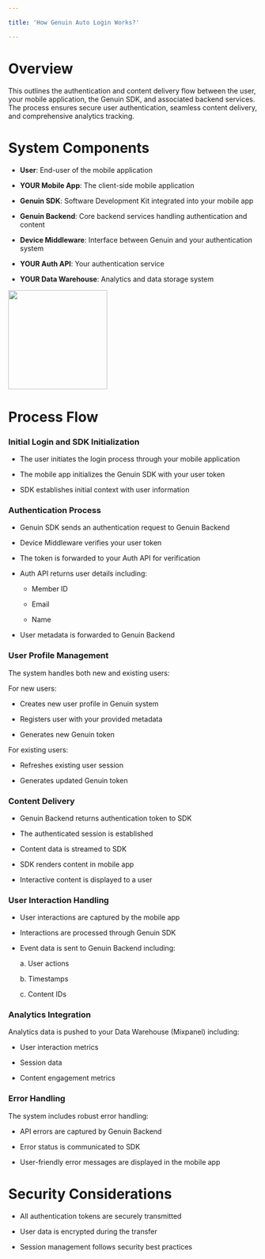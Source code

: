 ```yaml
---

title: 'How Genuin Auto Login Works?'

---
```


# Overview

This outlines the authentication and content delivery flow between the user, your mobile application, the Genuin SDK, and associated backend services. The process ensures secure user authentication, seamless content delivery, and comprehensive analytics tracking.

# System Components

-   **User**: End-user of the mobile application
    
-   **YOUR Mobile App**: The client-side mobile application
    
-   **Genuin SDK**: Software Development Kit integrated into your mobile app
    
-   **Genuin Backend**: Core backend services handling authentication and content
    
-   **Device Middleware**: Interface between Genuin and your authentication system
    
-   **YOUR Auth API**: Your authentication service
    
-   **YOUR Data Warehouse**: Analytics and data storage system
    

  
<img height="200" src="/visual-aids/How auto login works.png" />


# Process Flow

### Initial Login and SDK Initialization

-   The user initiates the login process through your mobile application
    
-   The mobile app initializes the Genuin SDK with your user token
    
-   SDK establishes initial context with user information
    

  

### Authentication Process

-   Genuin SDK sends an authentication request to Genuin Backend
    
-   Device Middleware verifies your user token
    
-   The token is forwarded to your Auth API for verification
    
-   Auth API returns user details including:
    

      -   Member ID
    
      -   Email
    
      -   Name
    

-   User metadata is forwarded to Genuin Backend
    

  

### User Profile Management

The system handles both new and existing users:

For new users:

-   Creates new user profile in Genuin system
    
-   Registers user with your provided metadata
    
-   Generates new Genuin token
    

  

For existing users:

-   Refreshes existing user session
    
-   Generates updated Genuin token
    

  
  

### Content Delivery

-   Genuin Backend returns authentication token to SDK
    
-   The authenticated session is established
    
-   Content data is streamed to SDK
    
-   SDK renders content in mobile app
    
-   Interactive content is displayed to a user
    

### User Interaction Handling

-   User interactions are captured by the mobile app
    
-   Interactions are processed through Genuin SDK
    
-   Event data is sent to Genuin Backend including:
    

      a.  User actions
    
      b.  Timestamps
    
      c.  Content IDs
    

### Analytics Integration

Analytics data is pushed to your Data Warehouse (Mixpanel) including:

-   User interaction metrics
    
-   Session data
    
-   Content engagement metrics
    

  

### Error Handling

The system includes robust error handling:

-   API errors are captured by Genuin Backend
    
-   Error status is communicated to SDK
    
-   User-friendly error messages are displayed in the mobile app
    

  

# Security Considerations

-   All authentication tokens are securely transmitted
    
-   User data is encrypted during the transfer
    
-   Session management follows security best practices
